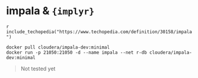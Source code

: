 # impala & `{implyr}`

`r include_techopedia("https://www.techopedia.com/definition/30158/impala")`

```
docker pull cloudera/impala-dev:minimal
docker run -p 21050:21050 -d --name impala --net r-db cloudera/impala-dev:minimal
```

> Not tested yet